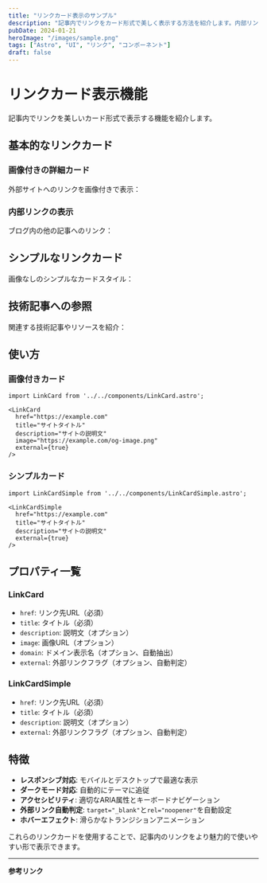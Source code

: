 ```yaml
---
title: "リンクカード表示のサンプル"
description: "記事内でリンクをカード形式で美しく表示する方法を紹介します。内部リンク、外部リンクの様々なパターンを実例で解説。"
pubDate: 2024-01-21
heroImage: "/images/sample.png"
tags: ["Astro", "UI", "リンク", "コンポーネント"]
draft: false
---
```



# リンクカード表示機能

記事内でリンクを美しいカード形式で表示する機能を紹介します。

## 基本的なリンクカード

### 画像付きの詳細カード

外部サイトへのリンクを画像付きで表示：

<LinkCard 
  href="https://astro.build/"
  title="Astro - 高速な静的サイトジェネレーター"
  description="コンテンツにフォーカスしたWebサイトを構築するためのWeb framework。Islands architectureで高速なサイトを実現。"
  image="https://astro.build/og-image.png"
  external={true}
/>

### 内部リンクの表示

ブログ内の他の記事へのリンク：

<LinkCard 
  href="/blog/astro-blog-image-sample/"
  title="Astroブログでの画像表示サンプル"
  description="Astroブログで画像を効果的に表示する方法とベストプラクティスを紹介します。"
  image="/images/sample.png"
/>

## シンプルなリンクカード

画像なしのシンプルなカードスタイル：

<LinkCardSimple 
  href="https://docs.astro.build/"
  title="Astro Documentation"
  description="Astroの公式ドキュメント。詳細な使い方やAPIリファレンスが掲載されています。"
  external={true}
/>

<LinkCardSimple 
  href="https://github.com/withastro/astro"
  title="Astro GitHub Repository"
  description="AstroのオープンソースリポジトリでソースコードやIssuesを確認できます。"
  external={true}
/>

## 技術記事への参照

関連する技術記事やリソースを紹介：

<LinkCard 
  href="https://web.dev/"
  title="web.dev - Modern web development"
  description="Googleが提供するWeb開発者向けのガイダンスとツール。パフォーマンス、アクセシビリティ、SEOなどの最新情報。"
  external={true}
/>

<LinkCardSimple 
  href="https://developer.mozilla.org/"
  title="MDN Web Docs"
  description="Web技術の包括的なドキュメント。HTML、CSS、JavaScriptのリファレンスとチュートリアル。"
  external={true}
/>

## 使い方

### 画像付きカード

```astro
import LinkCard from '../../components/LinkCard.astro';

<LinkCard 
  href="https://example.com"
  title="サイトタイトル"
  description="サイトの説明文"
  image="https://example.com/og-image.png"
  external={true}
/>
```

### シンプルカード

```astro
import LinkCardSimple from '../../components/LinkCardSimple.astro';

<LinkCardSimple 
  href="https://example.com"
  title="サイトタイトル"
  description="サイトの説明文"
  external={true}
/>
```

## プロパティ一覧

### LinkCard

- `href`: リンク先URL（必須）
- `title`: タイトル（必須）
- `description`: 説明文（オプション）
- `image`: 画像URL（オプション）
- `domain`: ドメイン表示名（オプション、自動抽出）
- `external`: 外部リンクフラグ（オプション、自動判定）

### LinkCardSimple

- `href`: リンク先URL（必須）
- `title`: タイトル（必須）
- `description`: 説明文（オプション）
- `external`: 外部リンクフラグ（オプション、自動判定）

## 特徴

- **レスポンシブ対応**: モバイルとデスクトップで最適な表示
- **ダークモード対応**: 自動的にテーマに追従
- **アクセシビリティ**: 適切なARIA属性とキーボードナビゲーション
- **外部リンク自動判定**: `target="_blank"`と`rel="noopener"`を自動設定
- **ホバーエフェクト**: 滑らかなトランジションアニメーション

これらのリンクカードを使用することで、記事内のリンクをより魅力的で使いやすい形で表示できます。

---

**参考リンク**

<LinkCardSimple 
  href="/blog/astro-blog-image-sample/"
  title="画像表示サンプル記事"
  description="前回作成した画像表示の実例記事"
/>

<LinkCardSimple 
  href="https://astro.build/blog/"
  title="Astro Blog"
  description="Astroの公式ブログで最新情報をチェック"
  external={true}
/>